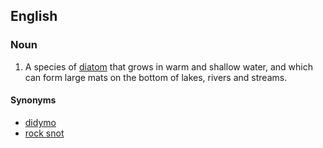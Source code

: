 ==English==
===Noun===
{{wikipedia}}
{{en-noun|sg=[[didymosphenia]] [[geminata]]|-}}
# A species of [[diatom]] that grows in warm and shallow water, and which can form large mats on the bottom of lakes, rivers and streams. 

====Synonyms====
*[[didymo]]
*[[rock snot]]
